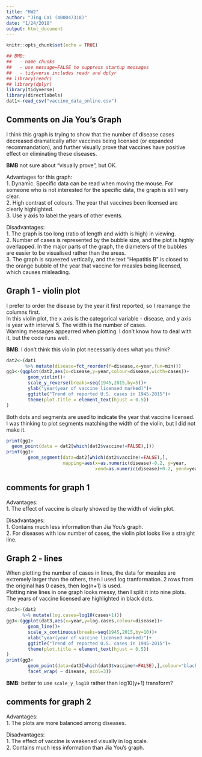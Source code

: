```yaml
---
title: "HW2"
author: "Jing Cai (400047318)"
date: "1/24/2018"
output: html_document
---
```


```r
knitr::opts_chunk$set(echo = TRUE)
```

```r
## BMB:
##   - name chunks
##   - use message=FALSE to suppress startup messages
##   - tidyverse includes readr and dplyr
## library(readr)
## library(dplyr)
library(tidyverse)
library(directlabels)
dat1<-read_csv("vaccine_data_online.csv")
```

## Comments on Jia You's Graph
I think this graph is trying to show that the number of disease cases decreased dramatically after vaccines being licensed (or expanded recommandation), and further visually prove that vaccines have positive effect on eliminating these diseases.

**BMB** not sure about "visually prove", but OK.

Advantages for this graph:  
1. Dynamic. Specific data can be read when moving the mouse. For someone who is not interested for the specific data, the graph is still very clear.  
2. High contrast of colours. The year that vaccines been licensed are clearly highlighted.  
3. Use y axis to label the years of other events.  

Disadvantages:  
1. The graph is too long (ratio of length and width is high) in viewing.  
2. Number of cases is represented by the bubble size, and the plot is highly overlapped. In the major parts of the graph, the diameters of the bubbles are easier to be visualised rather than the areas.  
3. The graph is squeezed vertically, and the text "Hepatitis B" is closed to the orange bubble of the year that vaccine for measles being licensed, which causes misleading.  

## Graph 1 - violin plot
I prefer to order the disease by the year it first reported, so I rearrange the columns first.  
In this violin plot, the x axis is the categorical variable - disease, and y axis is year with interval 5. The width is the number of cases.  
Warning messages appearred when plotting. I don't know how to deal with it, but the code runs well.

**BMB**: I don't think this violin plot necessarily does what you think?

```r
dat2<-(dat1
       %>% mutate(disease=fct_reorder(f=disease,x=year,fun=min)))
gg1<-(ggplot(dat2,aes(x=disease,y=year,colour=disease,width=cases))+
        geom_violin()+
        scale_y_reverse(breaks=seq(1945,2015,by=5))+
        ylab("year(year of vaccine licensed marked)")+
        ggtitle("Trend of reported U.S. cases in 1945-2015")+
        theme(plot.title = element_text(hjust = 0.5))
)
```
Both dots and segments are used to indicate the year that vaccine licensed. I was thinking to plot segments matching the width of the violin, but I did not make it.
```r
print(gg1+
  geom_point(data = dat2[which(dat2$vaccine!=FALSE),]))
print(gg1+
        geom_segment(data=dat2[which(dat2$vaccine!=FALSE),], 
                     mapping=aes(x=as.numeric(disease)-0.2, y=year,
                                 xend=as.numeric(disease)+0.2, yend=year)))
```
## comments for graph 1  
Advantages:  
1. The effect of vaccine is clearly showed by the width of violin plot.  

Disadvantages:  
1. Contains much less information than Jia You's graph.  
2. For diseases with low number of cases, the violin plot looks like a straight line.  

## Graph 2 - lines
When plotting the number of cases in lines, the data for measles are extremely larger than the others, then I used log tranformation. 2 rows from the original has 0 cases, then log(n+1) is used.   
Plotting nine lines in one graph looks messy, then I split it into nine plots. The years of vaccine licensed are highlighted in black dots.
```r
dat3<-(dat2
      %>% mutate(log.cases=log10(cases+1)))
gg3<-(ggplot(dat3,aes(x=year,y=log.cases,colour=disease))+
        geom_line()+
        scale_x_continuous(breaks=seq(1945,2015,by=10))+
        xlab("year(year of vaccine licensed marked)")+
        ggtitle("Trend of reported U.S. cases in 1945-2015")+
        theme(plot.title = element_text(hjust = 0.5))
)
print(gg3+
        geom_point(data=dat3[which(dat3$vaccine!=FALSE),],colour="black")+
        facet_wrap( ~ disease, ncol=3))

```

**BMB**: better to use `scale_y_log10` rather than log10(y+1) transform?

## comments for graph 2
Advantages:  
1. The plots are more balanced among diseases.  


Disadvantages:  
1. The effect of vaccine is weakened visually in log scale.  
2. Contains much less information than Jia You's graph.
